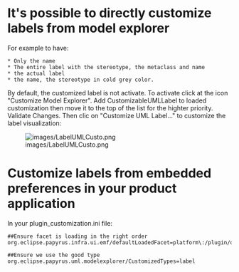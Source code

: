 = It's possible to directly customize labels from model explorer =

For example to have:
 * Only the name
 * The entire label with the stereotype, the metaclass and name
 * the actual label
 * the name, the stereotype in cold grey color.

By default, the customized label is not activate. 
To activate click at the icon "Customize Model Explorer". Add CustomizableUMLLabel to loaded customization then move it to the top of the list for the highter priority. Validate Changes.
Then clic on "Customize UML Label..." to customize the label visualization:

[[File:images/LabelUMLCusto.png]]

= Customize labels from embedded preferences in your product application =

In your plugin_customization.ini file:

<source lang="text">
##Ensure facet is loading in the right order
org.eclipse.papyrus.infra.ui.emf/defaultLoadedFacet=platform\:/plugin/org.eclipse.papyrus.uml.modelexplorer/resource/CustomizableUMLLabel.custom,platform\:/plugin/org.eclipse.papyrus.infra.gmfdiag.modelexplorer/resources/PapyrusDiagram.custom,platform\:/plugin/org.eclipse.papyrus.views.modelexplorer/resources/ReadOnlyElement.custom,platform\:/plugin/org.eclipse.papyrus.uml.modelexplorer/resource/StereotypeDisplay.custom,platform\:/plugin/org.eclipse.papyrus.infra.nattable.modelexplorer/resources/PapyrusTable.custom,platform\:/plugin/org.eclipse.papyrus.uml.modelexplorer/resource/SimpleUML.custom
</source>
<source lang="text">
##Ensure we use the good type
org.eclipse.papyrus.uml.modelexplorer/CustomizedTypes=label
</source>